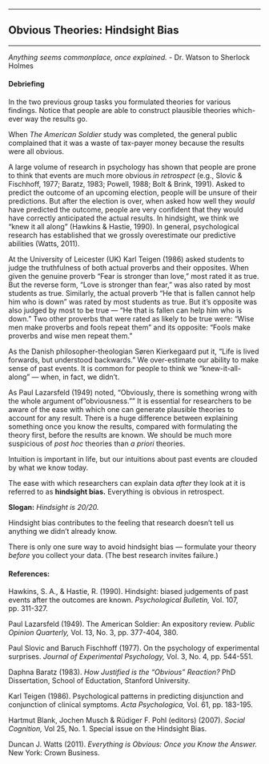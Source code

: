 

------------------------------------------------------------------------

## Obvious Theories: Hindsight Bias

------------------------------------------------------------------------




*Anything seems commonplace, once explained.*
- Dr. Watson to Sherlock Holmes

#### Debriefing

In the two previous group tasks you formulated theories for various
findings. Notice that people are able to construct plausible
theories which-ever way the results go.

When *The American Soldier* study was completed, the general public
complained that it was a waste of tax-payer money because the
results were all obvious.

A large volume of research in psychology has shown that people are
prone to think that events are much more obvious *in retrospect*
(e.g., Slovic & Fischhoff, 1977; Baratz, 1983; Powell, 1988; Bolt &
Brink, 1991). Asked to predict the outcome of an upcoming election,
people will be unsure of their predictions. But after the election
is over, when asked how well they *would* have predicted the
outcome, people are very confident that they would have correctly
anticipated the actual results. In hindsight, we think we "knew it
all along" (Hawkins & Hastie, 1990). In general, psychological
research has established that we grossly overestimate our predictive
abilities (Watts, 2011).

At the University of Leicester (UK) Karl Teigen (1986) asked
students to judge the truthfulness of both actual proverbs and their
opposites. When given the genuine proverb "Fear is stronger than
love," most rated it as true. But the reverse form, "Love is
stronger than fear," was also rated by most students as true.
Similarly, the actual proverb "He that is fallen cannot help him who
is down" was rated by most students as true. But it's opposite was
also judged by most to be true --- "He that is fallen can help him
who is down." Two other proverbs that were rated as likely to be
true were: "Wise men make proverbs and fools repeat them" and its
opposite: "Fools make proverbs and wise men repeat them."

As the Danish philosopher-theologian Søren Kierkegaard put it, "Life
is lived forwards, but understood backwards." We over-estimate our
ability to make sense of past events. It is common for people to
think we "knew-it-all-along" --- when, in fact, we didn't.

As Paul Lazarsfeld (1949) noted, "Obviously, there is something
wrong with the whole argument of "obviousness."" It is essential
for researchers to be aware of the ease with which one can generate
plausible theories to account for any result. There is a huge
difference between explaining something once you know the results,
compared with formulating the theory first, before the results are
known. We should be much more suspicious of *post hoc* theories than
*a priori* theories.

Intuition is important in life, but our intuitions about past events
are clouded by what we know today.

The ease with which researchers can explain data *after* they look
at it is referred to as **hindsight bias.** Everything is obvious in
retrospect.

**Slogan:** *Hindsight is 20/20.*

Hindsight bias contributes to the feeling that research doesn't tell
us anything we didn't already know.

There is only one sure way to avoid hindsight bias --- formulate
your theory *before* you collect your data. (The best research
invites failure.)

#### References:

Hawkins, S. A., & Hastie, R. (1990). Hindsight: biased judgements of
past events after the outcomes are known. *Psychological Bulletin,*
Vol. 107, pp. 311-327.

Paul Lazarsfeld (1949). The American Soldier: An expository review.
*Public Opinion Quarterly,* Vol. 13, No. 3, pp. 377-404, 380.

Paul Slovic and Baruch Fischhoff (1977). On the psychology of
experimental surprises. *Journal of Experimental Psychology,* Vol.
3, No. 4, pp. 544-551.

Daphna Baratz (1983). *How Justified is the "Obvious" Reaction?* PhD
Dissertation, School of Eductation, Stanford University.

Karl Teigen (1986). Psychological patterns in predicting disjunction
and conjunction of clinical symptoms. *Acta Psychologica,* Vol. 61,
pp. 183-195.

Hartmut Blank, Jochen Musch & Rüdiger F. Pohl (editors) (2007).
*Social Cognition,* Vol 25, No. 1. Special issue on the Hindsight
Bias.

Duncan J. Watts (2011). *Everything is Obvious: Once you Know the
Answer.* New York: Crown Business.
